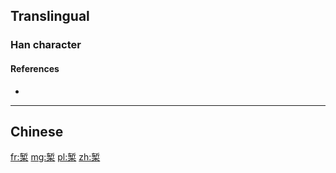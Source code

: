 {{also|槧}}
==Translingual==

===Han character===
{{Han char|rn=75|rad=木|as=08|sn=12|four=|canj=KLD|ids=⿱斩木}}

====References====
* {{Han ref|kx=0537.131|hdz=21229.070|uh=6920|ud=26912}}

----

==Chinese==
{{zh-see|槧}}

[[fr:椠]]
[[mg:椠]]
[[pl:椠]]
[[zh:椠]]